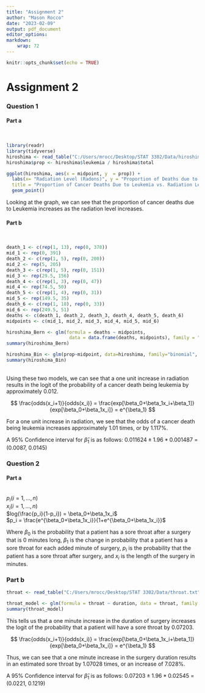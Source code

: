 ---
title: "Assignment 2"
author: "Mason Rocco"
date: "2023-02-09"
output: pdf_document
editor_options: 
markdown: 
    wrap: 72
---

```{r setup, include=FALSE}
knitr::opts_chunk$set(echo = TRUE)
```

# Assignment 2

### Question 1

#### Part a

\
```{r warning=FALSE, message=FALSE}
library(readr)
library(tidyverse)
hiroshima <- read_table("C:/Users/mrocc/Desktop/STAT 3302/Data/hiroshima.txt")
hiroshima$prop <- hiroshima$leukemia / hiroshima$total

ggplot(hiroshima, aes(x = midpoint, y  = prop)) + 
  labs(x= "Radiation Level (Radons)", y = "Proportion of Deaths due to Leukemia",
  title = "Proportion of Cancer Deaths Due to Leukemia vs. Radiation Level") +
  geom_point()
```


Looking at the graph, we can see that the proportion of cancer deaths due to Leukemia increases as the radiation level increases.
\

#### Part b

\

```{r warning=FALSE, message=FALSE}
death_1 <- c(rep(1, 13), rep(0, 378))
mid_1 <- rep(0, 391)
death_2 <- c(rep(1, 5), rep(0, 200))
mid_2 <- rep(5, 205)
death_3 <- c(rep(1, 5), rep(0, 151))
mid_3 <- rep(29.5, 156)
death_4 <- c(rep(1, 3), rep(0, 47))
mid_4 <- rep(74.5, 50)
death_5 <- c(rep(1, 4), rep(0, 31))
mid_5 <- rep(149.5, 35)
death_6 <- c(rep(1, 18), rep(0, 33))
mid_6 <- rep(249.5, 51)
deaths <- c(death_1, death_2, death_3, death_4, death_5, death_6)
midpoints <- c(mid_1, mid_2, mid_3, mid_4, mid_5, mid_6)

hiroshima_Bern <- glm(formula = deaths ~ midpoints, 
                       data = data.frame(deaths, midpoints), family = "binomial")
summary(hiroshima_Bern)
```

```{r warning=FALSE, message=FALSE}
hiroshima_Bin <- glm(prop~midpoint, data=hiroshima, family="binomial", weight=total)
summary(hiroshima_Bin)
```
\
Using these two models, we can see that a one unit increase in radiation results in the logit of the probability of a cancer death being leukemia by approximately 0.012. 

$$
\frac{odds(x_i+1)}{odds(x_i)} = 
\frac{exp[\beta_0+\beta_1x_i+\beta_1]}{exp[\beta_0+\beta_1x_i]} = e^{\beta_1}
$$

For a one unit increase in radiation, we see that the odds of a cancer death being leukemia increases approximately 1.01 times, or by 1.117%.

A 95% Confidence interval for $\hat\beta_1$ is as follows: 
$0.011624 \pm 1.96 * 0.001487$ = (0.0087, 0.0145)

### Question 2

#### Part a
\
$p_i (i=1,...,n)$ 
\
$x_i (i=1,...,n)$
\
$log(\frac{p_i}{1-p_i}) = \beta_0+\beta_1x_i$
\
$p_i = \frac{e^{\beta_0+\beta_1x_i}}{1+e^{\beta_0+\beta_1x_i}}$ 
\

Where $\beta_0$ is the probability that a patient has a sore throat after a surgery that is 0 minutes long, $\beta_1$ is the change in probability that a patient has a sore throat for each added minute of surgery, $p_i$ is the probability that the patient has a sore throat after surgery, and $x_i$ is the length of the surgery in minutes.

### Part b

```{r warning=FALSE, message=FALSE}
throat <- read_table("C:/Users/mrocc/Desktop/STAT 3302/Data/throat.txt")

throat_model <- glm(formula = throat ~ duration, data = throat, family = "binomial")
summary(throat_model)
```


This tells us that a one minute increase in the duration of surgery increases 
the logit of the probability that a patient will have a sore throat by 0.07203.

$$
\frac{odds(x_i+1)}{odds(x_i)} = 
\frac{exp[\beta_0+\beta_1x_i+\beta_1]}{exp[\beta_0+\beta_1x_i]} = e^{\beta_1}
$$

Thus, we can see that a one minute increase in the surgery duration results in an
estimated sore throat by 1.07028 times, or an increase of 7.028%.

A 95% Confidence interval for $\hat\beta_1$ is as follows: 
$0.07203 \pm 1.96 * 0.02545$ = (0.0221, 0.1219)

